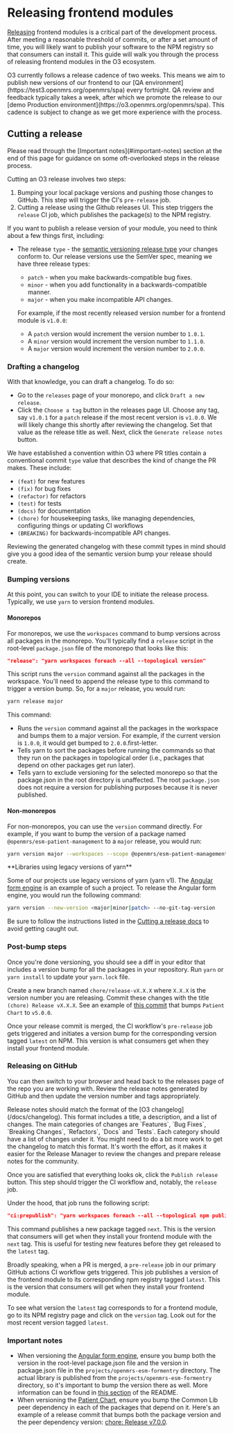 
# Releasing frontend modules

[Releasing](https://docs.github.com/en/repositories/releasing-projects-on-github/about-releases) frontend modules is a critical part of the development process. After meeting a reasonable threshold of commits, or after a set amount of time, you will likely want to publish your software to the NPM registry so that consumers can install it. This guide will walk you through the process of releasing frontend modules in the O3 ecosystem.

<Callout type="info">
  O3 currently follows a release cadence of two weeks. This means we aim to publish new versions of our frontend to our
  [QA environment](https://test3.openmrs.org/openmrs/spa) every fortnight. QA review and feedback typically takes a
  week, after which we promote the release to our [demo Production environment](https://o3.openmrs.org/openmrs/spa).
  This cadence is subject to change as we get more experience with the process.
</Callout>

## Cutting a release

<Callout type="info">
  Please read through the [Important notes](#important-notes) section at the end of this page for guidance on some
  oft-overlooked steps in the release process.
</Callout>

Cutting an O3 release involves two steps:

1. Bumping your local package versions and pushing those changes to GitHub. This step will trigger the CI's `pre-release` job.
2. Cutting a release using the Github releases UI. This step triggers the `release` CI job, which publishes the package(s) to the NPM registry.

If you want to publish a release version of your module, you need to think about a few things first, including:

- The release `type` - the [semantic versioning release type](https://docs.npmjs.com/about-semantic-versioning) your changes conform to. Our release versions use the SemVer spec, meaning we have three release types:

  - `patch` - when you make backwards-compatible bug fixes.
  - `minor` - when you add functionality in a backwards-compatible manner.
  - `major` - when you make incompatible API changes.

  For example, if the most recently released version number for a frontend module is `v1.0.0`:

  - A `patch` version would increment the version number to `1.0.1`.
  - A `minor` version would increment the version number to `1.1.0`.
  - A `major` version would increment the version number to `2.0.0`.

### Drafting a changelog

With that knowledge, you can draft a changelog. To do so:

- Go to the `releases` page of your monorepo, and click `Draft a new release`.
- Click the `Choose a tag` button in the releases page UI. Choose any tag, say `v1.0.1` for a `patch` release if the most recent version is `v1.0.0`. We will likely change this shortly after reviewing the changelog. Set that value as the release title as well. Next, click the `Generate release notes` button.

We have established a convention within O3 where PR titles contain a conventional commit `type` value that describes the kind of change the PR makes. These include:

- `(feat)` for new features
- `(fix)` for bug fixes
- `(refactor)` for refactors
- `(test)` for tests
- `(docs)` for documentation
- `(chore)` for housekeeping tasks, like managing dependencies, configuring things or updating CI workflows
- `(BREAKING)` for backwards-incompatible API changes.

Reviewing the generated changelog with these commit types in mind should give you a good idea of the semantic version bump your release should create.

### Bumping versions

At this point, you can switch to your IDE to initiate the release process. Typically, we use `yarn` to version frontend modules.

#### Monorepos

For monorepos, we use the `workspaces` command to bump versions across all packages in the monorepo. You'll typically find a `release` script in the root-level `package.json` file of the monorepo that looks like this:

```json
"release": "yarn workspaces foreach --all --topological version"
```

This script runs the `version` command against all the packages in the workspace. You'll need to append the release type to this command to trigger a version bump. So, for a `major` release, you would run:

```sh
yarn release major
```

This command:

- Runs the `version` command against all the packages in the workspace and bumps them to a major version. For example, if the current version is `1.0.0`, it would get bumped to `2.0.0`.first-letter.
- Tells yarn to sort the packages before running the commands so that they run on the packages in topological order (i.e., packages that depend on other packages get run later).
- Tells yarn to exclude versioning for the selected monorepo so that the package.json in the root directory is unaffected. The root `package.json` does not require a version for publishing purposes because it is never published.

#### Non-monorepos

For non-monorepos, you can use the `version` command directly. For example, if you want to bump the version of a package named `@openmrs/esm-patient-management` to a `major` release, you would run:

```sh
yarn version major --workspaces --scope @openmrs/esm-patient-management
```

<Callout type="info">
**Libraries using legacy versions of yarn**

Some of our projects use legacy versions of yarn (yarn v1). The [Angular form engine](https://github.com/openmrs/openmrs-ngx-formentry) is an example of such a project. To release the Angular form engine, you would run the following command:

```sh
yarn version --new-version <major|minor|patch> --no-git-tag-version
```

Be sure to follow the instructions listed in the [Cutting a release docs](https://github.com/openmrs/openmrs-ngx-formentry#cutting-a-new-release) to avoid getting caught out.

</Callout>

### Post-bump steps

Once you're done versioning, you should see a diff in your editor that includes a version bump for all the packages in your repository. Run `yarn` or `yarn install` to update your `yarn.lock` file.

Create a new branch named `chore/release-vX.X.X` where `X.X.X` is the version number you are releasing. Commit these changes with the title `(chore) Release vX.X.X`. See an example of [this commit](https://github.com/openmrs/openmrs-esm-patient-chart/pull/1279) that bumps `Patient Chart` to `v5.0.0`.

Once your release commit is merged, the CI workflow's `pre-release` job gets triggered and initiates a version bump for the corresponding version tagged `latest` on NPM. This version is what consumers get when they install your frontend module.

### Releasing on GitHub

You can then switch to your browser and head back to the releases page of the repo you are working with. Review the release notes generated by GitHub and then update the version number and tags appropriately.

<Callout type="info">
  Release notes should match the format of the [O3 changelog](/docs/changelog). This format includes a title, a
  description, and a list of changes. The main categories of changes are `Features`, `Bug Fixes`, `Breaking Changes`,
  `Refactors`, `Docs` and `Tests`. Each category should have a list of changes under it. You might need to do a bit more
  work to get the changelog to match this format. It's worth the effort, as it makes it easier for the Release Manager
  to review the changes and prepare release notes for the community.
</Callout>

Once you are satisfied that everything looks ok, click the `Publish release` button. This step should trigger the CI workflow and, notably, the `release` job.

Under the hood, that job runs the following script:

```json
"ci:prepublish": "yarn workspaces foreach --all --topological npm publish --access public --tag next",
```

This command publishes a new package tagged `next`. This is the version that consumers will get when they install your frontend module with the `next` tag. This is useful for testing new features before they get released to the `latest` tag.

Broadly speaking, when a PR is merged, a `pre-release` job in our primary GitHub actions CI workflow gets triggered. This job publishes a version of the frontend module to its corresponding npm registry tagged `latest`. This is the version that consumers will get when they install your frontend module.

To see what version the `latest` tag corresponds to for a frontend module, go to its NPM registry page and click on the `version` tag. Look out for the most recent version tagged `latest`.

### Important notes

- When versioning the [Angular form engine](https://github.com/openmrs/openmrs-ngx-formentry), ensure you bump both the version in the root-level package.json file and the version in package.json file in the `projects/openmrs-esm-formentry` directory. The actual library is published from the `projects/openmrs-esm-formentry` directory, so it's important to bump the version there as well. More information can be found in [this section](https://github.com/openmrs/openmrs-ngx-formentry#cutting-a-new-release) of the README.
- When versioning the [Patient Chart](https://github.com/openmrs/openmrs-esm-patient-chart), ensure you bump the Common Lib peer dependency in each of the packages that depend on it. Here's an example of a release commit that bumps both the package version and the peer dependency version: [chore: Release v7.0.0](https://github.com/openmrs/openmrs-esm-patient-chart/pull/1639/files).
